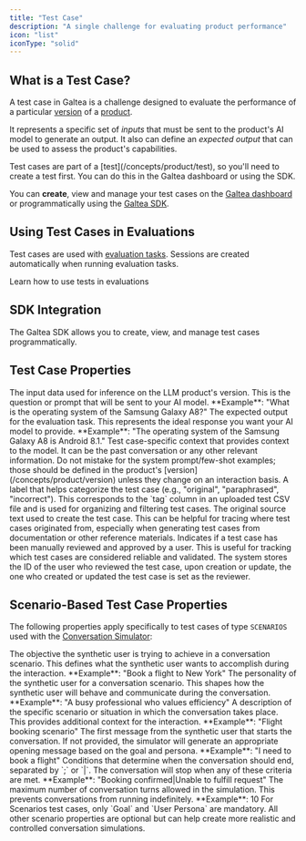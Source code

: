```yaml
---
title: "Test Case"
description: "A single challenge for evaluating product performance"
icon: "list"
iconType: "solid"
---
```



## What is a Test Case?

A test case in Galtea is a challenge designed to evaluate the performance of a particular [version](/concepts/product/version) of a [product](/concepts/product).

It represents a specific set of *inputs* that must be sent to the product's AI model to generate an output. It also can define an *expected output* that can be used to assess the product's capabilities.

<Info>
  Test cases are part of a [test](/concepts/product/test), so you'll need to create a test first. You can do this in the Galtea dashboard or using the SDK.
</Info>

You can **create**, view and manage your test cases on the [Galtea dashboard](https://platform.galtea.ai/) or programmatically using the [Galtea SDK](/sdk/api/test-case/service).

## Using Test Cases in Evaluations

Test cases are used with [evaluation tasks](/concepts/product/version/session/evaluation-task). Sessions are created automatically when running evaluation tasks.

<Card title="Create an Evaluation" icon="badge-check" iconType="solid" href="/concepts/product/version/session/evaluation">
  Learn how to use tests in evaluations
</Card>

## SDK Integration

The Galtea SDK allows you to create, view, and manage test cases programmatically. 

<SDKTestCaseServiceCard />

## Test Case Properties

<ResponseField name="Input" type="Text" required>
  The input data used for inference on the LLM product's version. This is the question or prompt that will be sent to your AI model. **Example**: "What is the operating system of the Samsung Galaxy A8?"
</ResponseField>

<ResponseField name="Expected Output" type="Text">
  The expected output for the evaluation task. This represents the ideal response you want your AI model to provide. **Example**: "The operating system of the Samsung Galaxy A8 is Android 8.1."
</ResponseField>

<ResponseField name="Context" type="Text">
  Test case-specific context that provides context to the model. It can be the past conversation or any other relevant information. Do not mistake for the system prompt/few-shot examples; those should be defined in the product's [version](/concepts/product/version) unless they change on an interaction basis.
</ResponseField>

<ResponseField name="Variant" type="Text">
  A label that helps categorize the test case (e.g., "original", "paraphrased", "incorrect"). This corresponds to the `tag` column in an uploaded test CSV file and is used for organizing and filtering test cases.
</ResponseField>

<ResponseField name="Source" type="Text">
  The original source text used to create the test case. This can be helpful for tracing where test cases originated from, especially when generating test cases from documentation or other reference materials.
</ResponseField>

<ResponseField name="Human Reviewed" type="Boolean">
  Indicates if a test case has been manually reviewed and approved by a user. This is useful for tracking which test cases are considered reliable and validated. The system stores the ID of the user who reviewed the test case, upon creation or update, the one who created or updated the test case is set as the reviewer.
</ResponseField>

## Scenario-Based Test Case Properties

The following properties apply specifically to test cases of type `SCENARIOS` used with the [Conversation Simulator](/concepts/conversation-simulator):

<ResponseField name="Goal" type="Text">
  The objective the synthetic user is trying to achieve in a conversation scenario. This defines what the synthetic user wants to accomplish during the interaction. **Example**: "Book a flight to New York"
</ResponseField>

<ResponseField name="User Persona" type="Text">
  The personality of the synthetic user for a conversation scenario. This shapes how the synthetic user will behave and communicate during the conversation. **Example**: "A busy professional who values efficiency"
</ResponseField>

<ResponseField name="Scenario" type="Text">
  A description of the specific scenario or situation in which the conversation takes place. This provides additional context for the interaction. **Example**: "Flight booking scenario"
</ResponseField>

<ResponseField name="Initial Prompt" type="Text">
  The first message from the synthetic user that starts the conversation. If not provided, the simulator will generate an appropriate opening message based on the goal and persona. **Example**: "I need to book a flight"
</ResponseField>

<ResponseField name="Stopping Criterias" type="Text">
  Conditions that determine when the conversation should end, separated by `;` or `|`. The conversation will stop when any of these criteria are met. **Example**: "Booking confirmed|Unable to fulfill request"
</ResponseField>

<ResponseField name="Max Iterations" type="Number">
  The maximum number of conversation turns allowed in the simulation. This prevents conversations from running indefinitely. **Example**: 10
</ResponseField>

<Note>
  For Scenarios test cases, only `Goal` and `User Persona` are mandatory. All other scenario properties are optional but can help create more realistic and controlled conversation simulations.
</Note>
